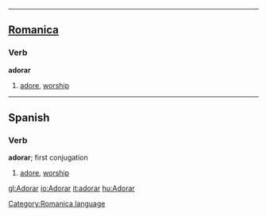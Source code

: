 ----

==[[Romanica]]==
[[Category:Romanica language]]
===Verb===
<b>adorar</b>
# [[adore]], [[worship]]

----
==Spanish==

===Verb===
'''adorar'''; first conjugation
# [[adore]], [[worship]]

[[gl:Adorar]]
[[io:Adorar]]
[[it:adorar]]
[[hu:Adorar]]